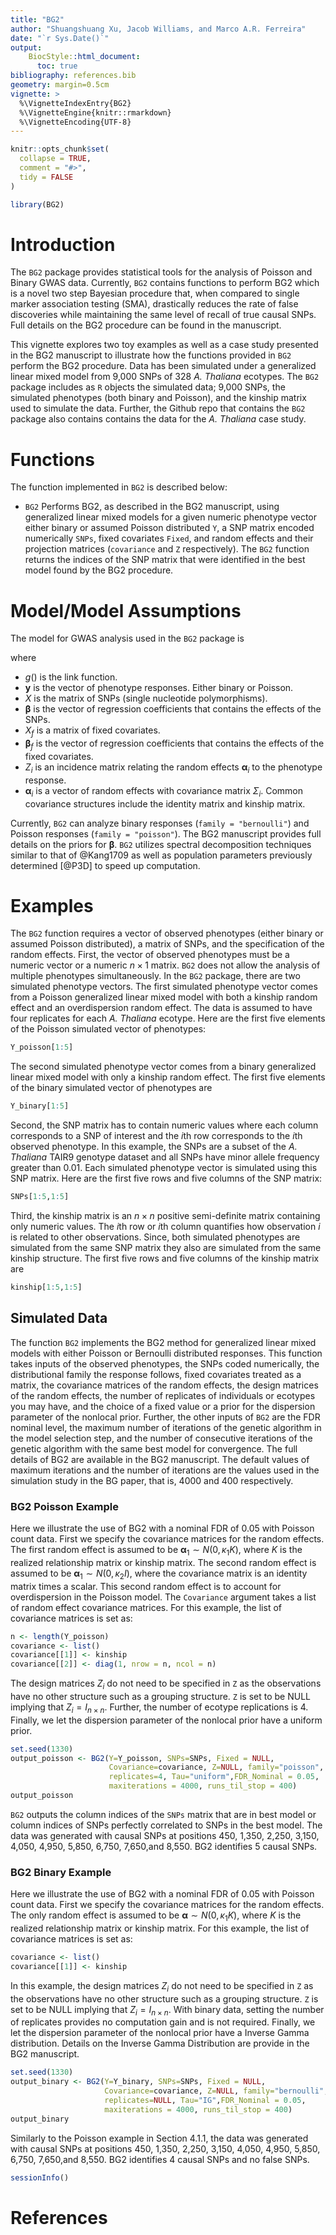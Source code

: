 ```yaml
---
title: "BG2"
author: "Shuangshuang Xu, Jacob Williams, and Marco A.R. Ferreira"
date: "`r Sys.Date()`"
output: 
    BiocStyle::html_document:
      toc: true
bibliography: references.bib  
geometry: margin=0.5cm
vignette: >
  %\VignetteIndexEntry{BG2}
  %\VignetteEngine{knitr::rmarkdown}
  %\VignetteEncoding{UTF-8}
---
```


```r
knitr::opts_chunk$set(
  collapse = TRUE,
  comment = "#>",
  tidy = FALSE
)
```

```r
library(BG2)
```

# Introduction

The `BG2` package provides statistical tools for the analysis of Poisson and Binary GWAS data. Currently, `BG2` contains functions to perform BG2 which is a novel two step Bayesian procedure that, when compared to single marker association testing (SMA), drastically reduces the rate of false discoveries while maintaining the same level of recall of true causal SNPs. Full details on the BG2 procedure can be found in the manuscript.

This vignette explores two toy examples as well as a case study presented in the BG2 manuscript to illustrate how the functions provided in `BG2`  perform the BG2 procedure. Data has been simulated under a generalized linear mixed model from 9,000 SNPs of 328 _A. Thaliana_ ecotypes. The `BG2` package includes as `R` objects the simulated data; 9,000 SNPs, the simulated phenotypes (both binary and Poisson), and the kinship matrix used to simulate the data. Further, the Github repo that contains the `BG2` package also contains contains the data for the _A. Thaliana_ case study.

# Functions

The function implemented in `BG2` is described below:

* `BG2` Performs BG2, as described in the BG2 manuscript, using generalized linear mixed models for a given numeric phenotype vector either binary or assumed Poisson distributed `Y`, a SNP matrix encoded numerically `SNPs`, fixed covariates `Fixed`, and random effects and their projection matrices (`covariance` and `Z` respectively). The `BG2` function returns the indices of the SNP matrix that were identified in the best model found by the BG2 procedure.

# Model/Model Assumptions

The model for GWAS analysis used in the `BG2` package is

\begin{equation*}
g(\textbf{y}) = X \boldsymbol{\beta} + X_f \boldsymbol{\beta}_f + Z_1 \boldsymbol{\alpha}_1 + \ldots + Z_l \boldsymbol{\alpha}_l
\end{equation*}

where

* $g()$ is the link function.
* $\textbf{y}$ is the vector of phenotype responses. Either binary or Poisson.
* $X$ is the matrix of SNPs (single nucleotide polymorphisms).
* $\boldsymbol{\beta}$ is the vector of regression coefficients that contains the effects of the SNPs.
* $X_f$ is a matrix of fixed covariates.
* $\boldsymbol{\beta}_f$ is the vector of regression coefficients that contains the effects of the fixed covariates.
* $Z_i$ is an incidence matrix relating the random effects $\boldsymbol{\alpha}_i$ to the phenotype response.
* $\boldsymbol{\alpha}_i$ is a vector of random effects with covariance matrix $\Sigma_i$. Common covariance structures include the identity matrix and kinship matrix.

Currently, `BG2` can analyze binary responses (`family = "bernoulli"`) and Poisson responses (`family = "poisson"`). The BG2 manuscript provides full details on the priors for $\boldsymbol{\beta}$. `BG2` utilizes spectral decomposition techniques similar to that of @Kang1709 as well as population parameters previously determined [@P3D] to speed up computation. 

# Examples

The `BG2` function requires a vector of observed phenotypes (either binary or assumed Poisson distributed), a matrix of SNPs, and the specification of the random effects. First, the vector of observed phenotypes must be a numeric vector or a numeric $n \times 1$ matrix. `BG2` does not allow the analysis of multiple phenotypes simultaneously. In the `BG2` package, there are two simulated phenotype vectors. The first simulated phenotype vector comes from a Poisson generalized linear mixed model with both a kinship random effect and an overdispersion random effect. The data is assumed to have four replicates for each _A. Thaliana_ ecotype. Here are the first five elements of the Poisson simulated vector of phenotypes:  

```r
Y_poisson[1:5]
```

The second simulated phenotype vector comes from a binary generalized linear mixed model with only a kinship random effect. The first five elements of the binary simulated vector of phenotypes are  

```r
Y_binary[1:5]
```

Second, the SNP matrix has to contain numeric values where each column corresponds to a SNP of interest and the $i$th row corresponds to the $i$th observed phenotype. In this example, the SNPs are a subset of the _A. Thaliana_ TAIR9 genotype dataset and all SNPs have minor allele frequency greater than 0.01. Each simulated phenotype vector is simulated using this SNP matrix. Here are the first five rows and five columns of the SNP matrix:

```r
SNPs[1:5,1:5]
```

Third, the kinship matrix is an $n \times n$ positive semi-definite matrix containing only numeric values. The $i$th row or $i$th column quantifies how observation $i$ is related to other observations. Since, both simulated phenotypes are simulated from the same SNP matrix they also are simulated from the same kinship structure. The first five rows and five columns of the kinship matrix are

```r
kinship[1:5,1:5]
```

## Simulated Data

The function `BG2` implements the BG2 method for generalized linear mixed models with either Poisson or Bernoulli distributed responses. This function takes inputs of the observed phenotypes, the SNPs coded numerically, the distributional family the response follows, fixed covariates treated as a matrix, the covariance matrices of the random effects, the design matrices of the random effects, the number of replicates of individuals or ecotypes you may have, and the choice of a fixed value or a prior for the dispersion parameter of the nonlocal prior. Further, the other inputs of `BG2` are the FDR nominal level, the maximum number of iterations of the genetic algorithm in the model selection step, and the number of consecutive iterations of the genetic algorithm with the same best model for convergence. The full details of BG2 are available in the BG2 manuscript. The default values of maximum iterations and the number of iterations are the values used in the simulation study in the BG paper, that is, 4000 and 400 respectively.

### BG2 Poisson Example

Here we illustrate the use of BG2 with a nominal FDR of 0.05 with Poisson count data. First we specify the covariance matrices for the random effects. The first random effect is assumed to be $\boldsymbol{\alpha}_1 \sim N(0,\kappa_1 K)$, where $K$ is the realized relationship matrix or kinship matrix. The second random effect is assumed to be $\boldsymbol{\alpha}_1 \sim N(0,\kappa_2 I)$, where the covariance matrix is an identity matrix times a scalar. This second random effect is to account for overdispersion in the Poisson model. The `Covariance` argument takes a list of random effect covariance matrices. For this example, the list of covariance matrices is set as:

```r
n <- length(Y_poisson)
covariance <- list()
covariance[[1]] <- kinship
covariance[[2]] <- diag(1, nrow = n, ncol = n)
```

The design matrices $Z_i$ do not need to be specified in `Z` as the observations have no other structure such as a grouping structure. `Z` is set to be NULL implying that $Z_i = I_{n \times n}$. Further, the number of ecotype replications is 4. Finally, we let the dispersion parameter of the nonlocal prior have a uniform prior.

```r
set.seed(1330)
output_poisson <- BG2(Y=Y_poisson, SNPs=SNPs, Fixed = NULL, 
                      Covariance=covariance, Z=NULL, family="poisson", 
                      replicates=4, Tau="uniform",FDR_Nominal = 0.05, 
                      maxiterations = 4000, runs_til_stop = 400)
output_poisson
```

`BG2` outputs the column indices of the `SNPs` matrix that are in best model or column indices of SNPs perfectly correlated to SNPs in the best model. The data was generated with causal SNPs at positions 450, 1,350, 2,250, 3,150, 4,050, 4,950, 5,850, 6,750, 7,650,and 8,550. BG2 identifies 5 causal SNPs.

### BG2 Binary Example

Here we illustrate the use of BG2 with a nominal FDR of 0.05 with Poisson count data. First we specify the covariance matrices for the random effects. The only random effect is assumed to be $\boldsymbol{\alpha} \sim N(0,\kappa_1 K)$, where $K$ is the realized relationship matrix or kinship matrix. For this example, the list of covariance matrices is set as:

```r
covariance <- list()
covariance[[1]] <- kinship
```

In this example, the design matrices $Z_i$ do not need to be specified in `Z` as the observations have no other structure such as a grouping structure. `Z` is set to be NULL implying that $Z_i = I_{n \times n}$. With binary data, setting the number of replicates provides no computation gain and is not required. Finally, we let the dispersion parameter of the nonlocal prior have a Inverse Gamma distribution. Details on the Inverse Gamma Distribution are provide in the BG2 manuscript.

```r
set.seed(1330)
output_binary <- BG2(Y=Y_binary, SNPs=SNPs, Fixed = NULL, 
                     Covariance=covariance, Z=NULL, family="bernoulli", 
                     replicates=NULL, Tau="IG",FDR_Nominal = 0.05, 
                     maxiterations = 4000, runs_til_stop = 400)
output_binary
```

Similarly to the Poisson example in Section 4.1.1, the data was generated with causal SNPs at positions 450, 1,350, 2,250, 3,150, 4,050, 4,950, 5,850, 6,750, 7,650,and 8,550. BG2 identifies 4 causal SNPs and no false SNPs.


```r
sessionInfo()
```


# References
